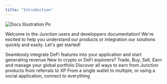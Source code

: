 ```yaml
---
title: "Introduction"
---
```


![Docs Illustration Pn](/images/DocsIllustration.png)

Welcome to the Junction users and developpers documentation\! We're excited to help you understand our products or integration our solutions quickly and easily. Let's get started\!

<CardGroup cols={2}>
  <Card title="API" href="/junction-api/introduction" img="/images/APICategory.png">
    Seamlessly integrate DeFi features into your application and start generating revenue
  </Card>
  <Card title="Exchange" href="/junction-exchange/introduction" img="/images/ExchangeCategory.png">
    New to crypto or DeFi explorers? Trade, Buy, Sell, Earn and manage your global portfolio
  </Card>
  <Card title="Earn" href="/junction-earn/introduction" img="/images/EarnCategory.png">
    Discover all ways to earn from Junction products from referrals to XP
  </Card>
  <Card title="Connector" href="/junction-connector/introduction" img="/images/ConnectCategory.png">
    From a single wallet to multiple, or using a social application, connect to everything
  </Card>
</CardGroup>